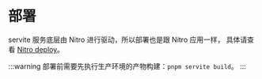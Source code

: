 # 部署

servite 服务底层由 Nitro 进行驱动，所以部署也是跟 Nitro 应用一样，
具体请查看 [Nitro deploy](https://nitro.unjs.io/deploy)。

:::warning
部署前需要先执行生产环境的产物构建：`pnpm servite build`。
:::
